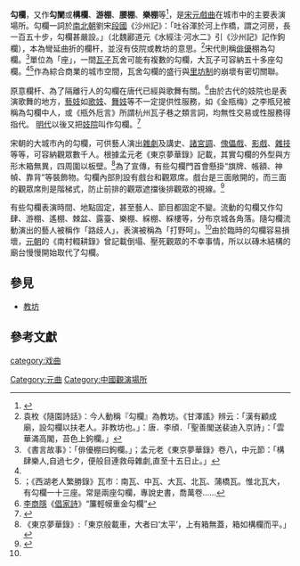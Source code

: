 '''勾欄'''，又作'''勾闌'''或'''構欄'''、'''游棚'''、'''腰棚'''、'''樂棚'''等<ref name=":0">{{Cite book|title=宋朝游历指南|author=国晶|quote=}}</ref>，是[[宋朝|宋]][[元朝|元]][[戲曲|戲曲]]在城市中的主要表演場所。勾欄一詞於[[南北朝|南北朝]]劉宋[[段國|段國]]《沙州記》：「吐谷渾於河上作橋，謂之河房，長一百五十步，勾欄甚嚴設。」（北魏酈道元《水經注·河水二》引《沙州記》記作鉤欄），本為彎延曲折的欄杆，並沒有伎院或教坊的意思。<ref>袁枚《隨園詩話》：今人動稱『勾欄』為教坊。《甘澤謠》辨云：「漢有顧成廟，設勾欄以扶老人。非教坊也。」：唐．李頎．「聖善閣送裴迪入京詩」：「雲華滿高閣，苔色上鉤欄。」</ref>宋代則稱[[俳優|俳優]]棚為勾欄。<ref>《書言故事》：「俳優棚曰鉤欄。」；孟元老《東京夢華錄》卷八，中元節：「構肆樂人,自過七夕，便般目連救母雜劇,直至十五日止。」</ref>單位為「座」，一間[[瓦子|瓦子]]瓦舍可能有複數的勾欄，大瓦子可容納五十多座勾欄。<ref name=":0" /><ref>；《西湖老人繁勝錄》瓦市：南瓦、中瓦、大瓦、北瓦、蒲橋瓦。惟北瓦大，有勾欄一十三座。常是兩座勾欄，專說史書，喬萬卷……</ref>作為綜合商業的城市空間，瓦舍勾欄的盛行與[[里坊制|里坊制]]的崩壞有密切關聯。

原意欄杆、為了隔離行人的勾欄在唐代已經與歌舞有關。<ref>[[李商隱|李商隱]]《[[倡家詩|倡家詩]]》“簾輕幙重金勾欄”</ref>由於古代的妓院也是表演歌舞的地方，[[藝妓_(泛稱)|藝妓]]如[[歌妓|歌妓]]、[[舞妓_(中國)|舞妓]]等不一定提供性服務，如《金瓶梅》之李瓶兒被稱為勾欄中人，或《瓶外卮言》所謂杭州瓦子巷之類言詞，均無性交易或性服務得指代。 [[明代|明代]]以後又把[[妓院|妓院]]叫作勾欄。<ref>{{Cite book|url=https://books.google.com/books?id=VWZ0DwAAQBAJ&pg=PT195|publisher=Beijing Book Co. Inc.|date=2017-10-09|isbn=978-7-101-12271-8|language=zh|last=翁立|last2=丁幼华|title=北京的胡同（精）|pages=195|access-date=2021-12-25|archive-date=2022-01-31|archive-url=https://web.archive.org/web/20220131091229/https://books.google.com/books?id=VWZ0DwAAQBAJ&pg=PT195|dead-url=no}}</ref>

宋朝的大城市內的勾欄，可供藝人演出[[雜劇|雜劇]]及講史、[[諸宮調|諸宮調]]、[[傀儡戲|傀儡戲]]、[[影戲|影戲]]、[[雜技|雜技]]等等，可容納觀眾數千人。根據孟元老《東京夢華錄》記載，其實勾欄的外型與方形木箱無異，四周圍以板壁。<ref>《東京夢華錄》:「東京般載車，大者曰‘太平’，上有箱無蓋，箱如構欄而平。」</ref>為了宣傳，有些勾欄門首會懸掛“旗牌、帳額、神幀、靠背”等裝飾物。勾欄內部則設有戲台和觀眾席。戲台是三面敞開的，而三面的觀眾席則是階梯式，防止前排的觀眾遮擋後排觀眾的視線。<ref>{{cite web|title=宋代勾欄聲學特徵考證|url=http://www.cuc.edu.cn/shengxue/papers/A-04.pdf|accessdate=2009-04-13|author=孟子厚|publisher=中国传媒大学传播声学研究所|archiveurl=https://web.archive.org/web/20081122051053/http://www.cuc.edu.cn/shengxue/papers/A-04.pdf|archivedate=2008-11-22|deadurl=yes}}</ref>

有些勾欄表演時間、地點固定，甚至藝人、節目都固定不變。流動的勾欄又作勾肆、游棚、遙棚、棘盆、露臺、樂棚、綵棚、綵樓等，分布京城各角落。隨勾欄流動演出的藝人被稱作「路歧人」，表演被稱為「打野呵」。<ref name=":0" />由於臨時的勾欄容易損壞，[[元朝|元朝]]的《南村輟耕錄》曾記載倒塌、壓死觀眾的不幸事情，所以以磚木結構的廟台慢慢開始取代了勾欄。

==參見==
*[[教坊|教坊]]

==參考文獻==
<references />



[[Category:元曲|Category:元曲]]
[[category:戏曲|category:戏曲]]
[[Category:中國觀演場所|Category:中國觀演場所]]